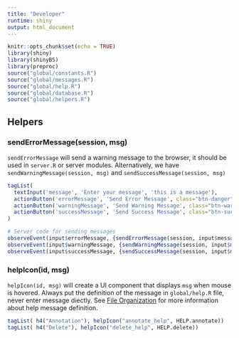 ```yaml
---
title: "Developer"
runtime: shiny
output: html_document
---
```


```r
knitr::opts_chunk$set(echo = TRUE)
library(shiny)
library(shinyBS)
library(preproc)
source("global/constants.R")
source("global/messages.R")
source("global/help.R")
source("global/database.R")
source("global/helpers.R")
```

## Helpers
### sendErrorMessage(session, msg) 
`sendErrorMessage` will send a warning message to the browser, it should be used in `server.R` or server modules. Alternatively, we have `sendWarningMessage(session, msg)` and `sendSuccessMessage(session, msg)`
```r
tagList(
  textInput('message', 'Enter your message', 'this is a message'),
  actionButton('errorMessage', 'Send Error Message', class="btn-danger"),
  actionButton('warningMessage', 'Send Warning Message', class="btn-warning"),
  actionButton('successMessage', 'Send Success Message', class="btn-success")
)

# Server code for sending messages
observeEvent(input$errorMessage, {sendErrorMessage(session, input$message)})
observeEvent(input$warningMessage, {sendWarningMessage(session, input$message)})
observeEvent(input$successMessage, {sendSuccessMessage(session, input$message)})
```

### helpIcon(id, msg)
`helpIcon(id, msg)` will create a UI component that displays `msg` when mouse is hovered. 
Always put the definition of the message in `global/help.R` file, never enter message 
diectly. See [File Organization](file.Rmd) for more information about help message 
definition.
```r
tagList( h4("Annotation"), helpIcon("annotate_help", HELP.annotate))
tagList( h4("Delete"), helpIcon("delete_help", HELP.delete))
```
